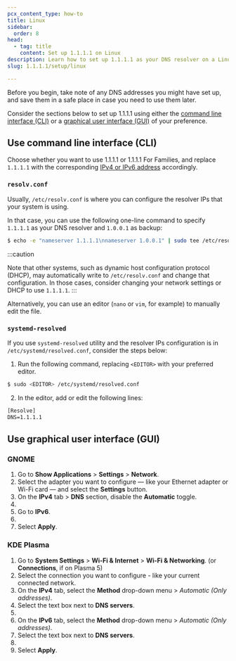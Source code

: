 ```yaml
---
pcx_content_type: how-to
title: Linux
sidebar:
  order: 8
head:
  - tag: title
    content: Set up 1.1.1.1 on Linux
description: Learn how to set up 1.1.1.1 as your DNS resolver on a Linux system.
slug: 1.1.1.1/setup/linux

---
```



Before you begin, take note of any DNS addresses you might have set up, and save them in a safe place in case you need to use them later.

Consider the sections below to set up 1.1.1.1 using either the [command line interface (CLI)](#use-command-line-interface-cli) or a [graphical user interface (GUI)](#use-graphical-user-interface-gui) of your preference.

## Use command line interface (CLI)

Choose whether you want to use 1.1.1.1 or 1.1.1.1 For Families, and replace `1.1.1.1` with the corresponding [IPv4 or IPv6 address](/1.1.1.1/ip-addresses/) accordingly.

### `resolv.conf`

Usually, `/etc/resolv.conf` is where you can configure the resolver IPs that your system is using.

In that case, you can use the following one-line command to specify `1.1.1.1` as your DNS resolver and `1.0.0.1` as backup:

```sh
$ echo -e "nameserver 1.1.1.1\nnameserver 1.0.0.1" | sudo tee /etc/resolv.conf
```

:::caution

Note that other systems, such as dynamic host configuration protocol (DHCP), may automatically write to `/etc/resolv.conf` and change that configuration. In those cases, consider changing your network settings or DHCP to use `1.1.1.1`.
:::

Alternatively, you can use an editor (`nano` or `vim`, for example) to manually edit the file.

### `systemd-resolved`

If you use `systemd-resolved` utility and the resolver IPs configuration is in `/etc/systemd/resolved.conf`, consider the steps below:

1. Run the following command, replacing `<EDITOR>` with your preferred editor.

```sh
$ sudo <EDITOR> /etc/systemd/resolved.conf
```

2. In the editor, add or edit the following lines:

```txt
[Resolve]
DNS=1.1.1.1
```

## Use graphical user interface (GUI)

### GNOME

1. Go to **Show Applications** > **Settings** > **Network**.
2. Select the adapter you want to configure — like your Ethernet adapter or Wi-Fi card — and select the **Settings** button.
3. On the **IPv4** tab > **DNS** section, disable the **Automatic** toggle.
4. <Render file="all-ipv4" />
5. Go to **IPv6**.
6. <Render file="all-ipv6" />
7. Select **Apply**.

### KDE Plasma

1. Go to **System Settings** > **Wi-Fi & Internet** > **Wi-Fi & Networking**. (or **Connections**, if on Plasma 5)
2. Select the connection you want to configure - like your current connected network.
3. On the **IPv4** tab, select the **Method** drop-down menu > *Automatic (Only addresses)*.
4. Select the text box next to **DNS servers**.
5. <Render file="all-ipv4" />
6. On the **IPv6** tab, select the **Method** drop-down menu > *Automatic (Only addresses)*.
7. Select the text box next to **DNS servers**.
8. <Render file="all-ipv6" />
9. Select **Apply**.

<Render file="captive-portals" />
